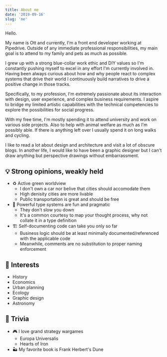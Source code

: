 ```yaml
---
title: About me
date: '2019-09-16'
slug: 'me'
---
```


Hello.

My name is Ott and currently, I'm a front end developer working at Pipedrive.
Outside of any immediate professional responsibilities, my main goal is to attend to my family and pets as much as possible.

I grew up with a strong blue-collar work ethic and DIY values so I'm constantly pushing myself to excel in any effort I'm currently involved in.
Having been always curious about how and why people react to complex systems that drive their world I continuously build narratives to drive a positive change in those tracks.

Specifically, to my profession, I'm extremely passionate about its interaction with design, user experience, and complex business requirements.
I aspire to bridge my limited artistic capabilities with the technical competencies to explore the possibilities for social progress.

With my free time, I'm mostly spending it to attend university and work on various side projects.
Also to help with animal welfare as much as I'm possibly able.
If there is anything left over I usually spend it on long walks and cycling.

I like to read a lot about design and architecture and visit a lot of obscure blogs.
In another life, I would like to have been a graphic designer but I can't draw anything but perspective drawings without embarrassment.

## 💡 Strong opinions, weakly held

- ♻️ Active green worldview
  - I don't own a car nor belive that cities should accomodate them
  - High denisity cities are more livable
  - Public transportation is great and should be free
- 🧐 Powerful type systems are fun and pragmatic
  - They don't slow you down
  - It's a common courtesy to map your thought process, why not collate it in a type definition
- 🏗 Self-documenting code can take you only so far
  - Business logic should be at least minimally documented/referenced with the applicable code
  - Meanwhile, comments are no substitution to proper naming enforcement

## 📖 Interests

- History
- Economics
- Urban planning
- Ecology
- Graphic design
- Astronomy

## 👾 Trivia

- 🎮 I love grand strategy wargames
  - Europa Universalis
  - Hearts of Iron
- 🏜 My favorite book is Frank Herbert's Dune
